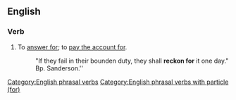 ==English==

===Verb===
{{en-verb|inf=to [[reckon]] [[for]]|reckons for|reckoning for|reckoned for}}

# To [[answer for]]; to [[pay for|pay the account for]].
#: "If they fail in their bounden duty, they shall '''reckon for''' it one day." Bp. Sanderson.''
[[Category:English phrasal verbs]]
[[Category:English phrasal verbs with particle (for)]]